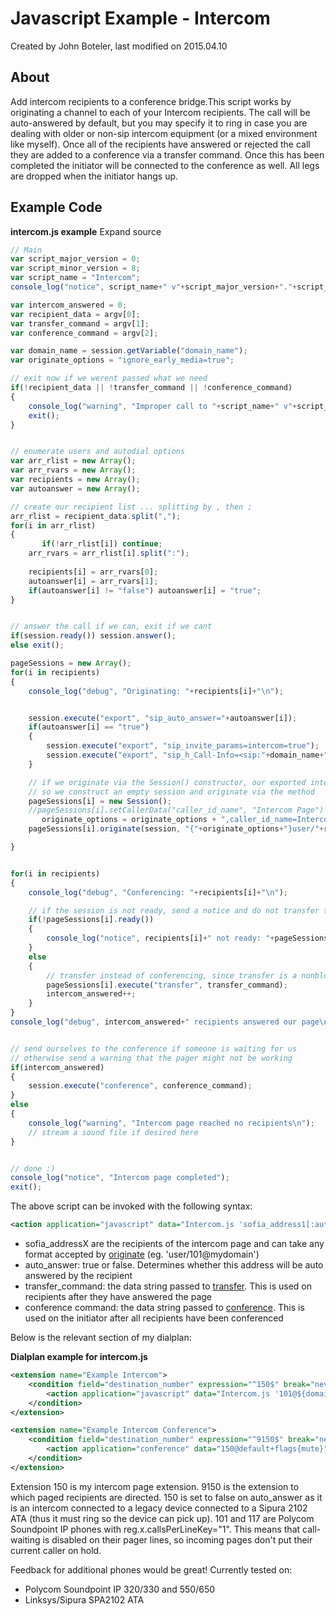 
# Javascript Example - Intercom 

 Created by  John Boteler, last modified on 2015.04.10

## About

Add intercom recipients to a conference bridge.This script works by originating a channel to each of your Intercom recipients. The call will be auto-answered by default, but you may specify it to ring in case you are dealing with older or non-sip intercom equipment (or a mixed environment like myself). Once all of the recipients have answered or rejected the call they are added to a conference via a transfer command. Once this has been completed the initiator will be connected to the conference as well. All legs are dropped when the initiator hangs up.

## Example Code

**intercom.js example** Expand source 

```js
// Main
var script_major_version = 0;
var script_minor_version = 8;
var script_name = "Intercom";
console_log("notice", script_name+" v"+script_major_version+"."+script_minor_version+"\n");

var intercom_answered = 0;
var recipient_data = argv[0];
var transfer_command = argv[1];
var conference_command = argv[2];

var domain_name = session.getVariable("domain_name");
var originate_options = "ignore_early_media=true";

// exit now if we werent passed what we need
if(!recipient_data || !transfer_command || !conference_command)
{
	console_log("warning", "Improper call to "+script_name+" v"+script_major_version+"."+script_minor_version+"\n");
	exit();
}


// enumerate users and autodial options
var arr_rlist = new Array();
var arr_rvars = new Array();
var recipients = new Array();
var autoanswer = new Array();

// create our recipient list ... splitting by , then ;
arr_rlist = recipient_data.split(",");
for(i in arr_rlist)
{
       if(!arr_rlist[i]) continue;
	arr_rvars = arr_rlist[i].split(":");
	
	recipients[i] = arr_rvars[0];
	autoanswer[i] = arr_rvars[1];
	if(autoanswer[i] != "false") autoanswer[i] = "true";
}


// answer the call if we can, exit if we cant
if(session.ready()) session.answer();
else exit();

pageSessions = new Array();
for(i in recipients)
{
	console_log("debug", "Originating: "+recipients[i]+"\n");


	session.execute("export", "sip_auto_answer="+autoanswer[i]);
	if(autoanswer[i] == "true")
	{
		session.execute("export", "sip_invite_params=intercom=true");
		session.execute("export", "sip_h_Call-Info=<sip:"+domain_name+">;answer-after=0");
	}

	// if we originate via the Session() constructor, our exported intercom options will not be passed along
	// so we construct an empty session and originate via the method
	pageSessions[i] = new Session();
	//pageSessions[i].setCallerData("caller_id_name", "Intercom Page") <== WRONG
       originate_options = originate_options + ",caller_id_name=Intercom Page";
	pageSessions[i].originate(session, "{"+originate_options+"}user/"+recipients[i]);

}


for(i in recipients)
{
	console_log("debug", "Conferencing: "+recipients[i]+"\n");

	// if the session is not ready, send a notice and do not transfer to the conference
	if(!pageSessions[i].ready())
	{
		console_log("notice", recipients[i]+" not ready: "+pageSessions[i].cause+"\n");
	}
	else
	{
		// transfer instead of conferencing, since transfer is a nonblocking call
		pageSessions[i].execute("transfer", transfer_command);
		intercom_answered++;
	}
}
console_log("debug", intercom_answered+" recipients answered our page\n");


// send ourselves to the conference if someone is waiting for us
// otherwise send a warning that the pager might not be working
if(intercom_answered)
{
	session.execute("conference", conference_command);
}
else
{
	console_log("warning", "Intercom page reached no recipients\n");
	// stream a sound file if desired here
}


// done :)
console_log("notice", "Intercom page completed");
exit();


```

The above script can be invoked with the following syntax:

```xml
<action application="javascript" data="Intercom.js 'sofia_address1[:auto_answer][,sofia_address2:[auto_answer][,...]]' 'transfer_command' 'conference_command'"/>
```

* sofia\_addressX are the recipients of the intercom page and can take any format accepted by [originate](https://wiki.freeswitch.org/wiki/Session%5Foriginate "Session originate") (eg. 'user/101@mydomain')
* auto\_answer: true or false. Determines whether this address will be auto answered by the recipient
* transfer\_command: the data string passed to [transfer](../../../Modules/mod-dptools/6586616.mdx#about). This is used on recipients after they have answered the page
* conference command: the data string passed to [conference](../../../Modules/mod_conference_3965534.mdx#list). This is used on the initiator after all recipients have been conferenced

Below is the relevant section of my dialplan:

**Dialplan example for intercom.js**

```xml
<extension name="Example Intercom">
	<condition field="destination_number" expression="^150$" break="never">
		<action application="javascript" data="Intercom.js '101@${domain_name},117@${domain_name},150@${domain_name}:false' '9150 XML default' '150@default'"/>
	</condition>
</extension>

<extension name="Example Intercom Conference">
	<condition field="destination_number" expression="^9150$" break="never">
		<action application="conference" data="150@default+flags{mute}"/>
	</condition>
</extension>
```

Extension 150 is my intercom page extension. 9150 is the extension to which paged recipients are directed. 150 is set to false on auto\_answer as it is an intercom connected to a legacy device connected to a Sipura 2102 ATA (thus it must ring so the device can pick up). 101 and 117 are Polycom Soundpoint IP phones with reg.x.callsPerLineKey="1". This means that call-waiting is disabled on their pager lines, so incoming pages don't put their current caller on hold.

Feedback for additional phones would be great! Currently tested on:

* Polycom Soundpoint IP 320/330 and 550/650
* Linksys/Sipura SPA2102 ATA


